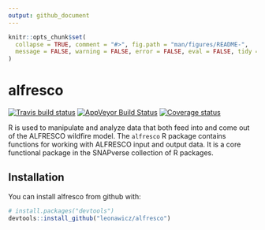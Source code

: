 ```yaml
---
output: github_document
---
```


<!-- README.md is generated from README.Rmd. Please edit that file -->

```r
knitr::opts_chunk$set(
  collapse = TRUE, comment = "#>", fig.path = "man/figures/README-",
  message = FALSE, warning = FALSE, error = FALSE, eval = FALSE, tidy = TRUE
)
```

# alfresco

[![Travis build status](https://travis-ci.org/leonawicz/alfresco.svg?branch=master)](https://travis-ci.org/leonawicz/alfresco)
[![AppVeyor Build Status](https://ci.appveyor.com/api/projects/status/github/leonawicz/alfresco?branch=master&svg=true)](https://ci.appveyor.com/project/leonawicz/alfresco)
[![Coverage status](https://codecov.io/gh/leonawicz/alfresco/branch/master/graph/badge.svg)](https://codecov.io/github/leonawicz/alfresco?branch=master)

R is used to manipulate and analyze data that both feed into and come out of the ALFRESCO wildfire model. 
The `alfresco` R package contains functions for working with ALFRESCO input and output data. 
It is a core functional package in the SNAPverse collection of R packages.

## Installation

You can install alfresco from github with:

```r
# install.packages("devtools")
devtools::install_github("leonawicz/alfresco")
```
